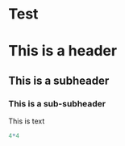 Test  
==========================================  
# This is a header  
## This is a subheader  
### This is a sub-subheader  
This is text

```r
4*4
```
